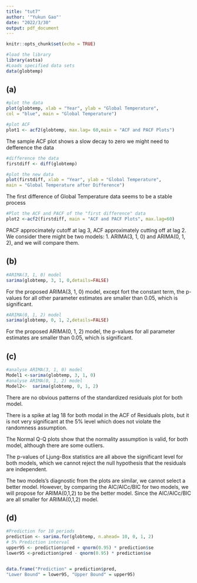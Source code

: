 ---
title: "tut7"
author: '"Yukun Gao"'
date: "2022/3/30"
output: pdf_document
---

```{r setup, include=FALSE}
knitr::opts_chunk$set(echo = TRUE)
```



```{r}
#load the library
library(astsa)
#Loads specified data sets
data(globtemp)
```

## (a)
```{r}
#plot the data
plot(globtemp, xlab = "Year", ylab = "Global Temperature",
col = "blue", main = "Global Temperature")
```
```{r}
#plot ACF
plot1 <- acf2(globtemp, max.lag= 60,main = "ACF and PACF Plots")
```
The sample ACF plot shows a slow decay to zero we might need to defference the data



```{r}
#difference the data
firstdiff <- diff(globtemp)

#plot the new data
plot(firstdiff, xlab = "Year", ylab = "Global Temperature",
main = "Global Temperature after Difference")
```
The first difference of Global Temperature data seems to be a stable process


```{r}
#Plot the ACF and PACF of the "first difference" data
plot2 <-acf2(firstdiff, main = "ACF and PACF Plots", max.lag=60)
```

PACF approcimately cutoff at lag 3,  ACF approximately cutting off at lag 2. We consider there might be two models: 1. ARIMA(3, 1, 0) and ARIMA(0, 1, 2), and we will compare them. 

## (b)
```{r}
#ARIMA(3, 1, 0) model
sarima(globtemp, 3, 1, 0,details=FALSE)
```

For the proposed ARIMA(3, 1, 0) model, except fort the constant term, the p-values for all other parameter estimates are smaller than 0.05, which is significant.


```{r}
#ARIMA(0, 1, 2) model
sarima(globtemp, 0, 1, 2,details=FALSE)
```
For the proposed ARIMA(0, 1, 2) model, the p-values for all parameter estimates are smaller than 0.05, which is significant.

## (c)
```{r}
#analyse ARIMA(3, 1, 0) model
Model1 <-sarima(globtemp, 3, 1, 0)
#analyse ARIMA(0, 1, 2) model
Model2<-  sarima(globtemp, 0, 1, 2)
```


There are no obvious patterns of the standardized residuals plot for both model.


There is a spike at lag 18 for both modal in the ACF of Residuals plots, but it is not very significant at the 5% level which does not violate the randomness assumption. 

The Normal Q-Q plots show that the normality assumption is valid, for both model, although there are some outliers. 

The p-values of Ljung-Box statistics are all above the significant level for both models, which we cannot reject the null hypothesis that the residuals are
independent.

The two models's diagnostic from the plots are similar, we cannot select a better model. However, by comparing the AIC/AICc/BIC for two models, we will propose for ARIMA(0,1,2) to be the better model. Since the AIC/AICc/BIC are all smaller for ARIMA(0,1,2) model. 

## (d)
```{r}
#Prediction for 10 periods
prediction <- sarima.for(globtemp, n.ahead= 10, 0, 1, 2)
# 5% Prediction interval
upper95 <- prediction$pred + qnorm(0.95) * prediction$se
lower95 <-prediction$pred - qnorm(0.95) * prediction$se


data.frame("Prediction" = prediction$pred,
"Lower Bound" = lower95, "Upper Bound" = upper95)

```


